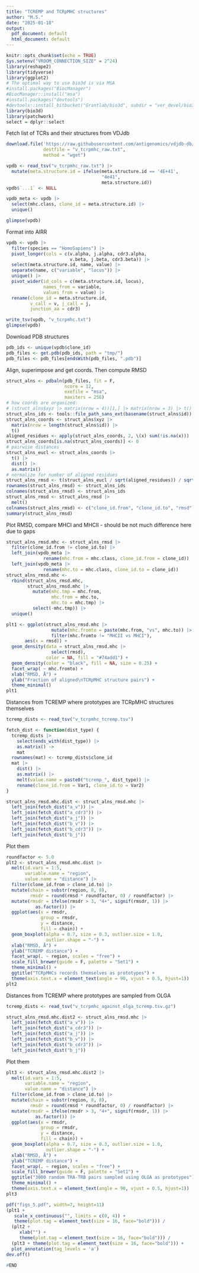 ```yaml
---
title: "TCREMP and TCRpMHC structures"
author: "M.S."
date: "2025-01-18"
output:
  pdf_document: default
  html_document: default
---
```


```r
knitr::opts_chunk$set(echo = TRUE)
Sys.setenv("VROOM_CONNECTION_SIZE" = 2^24)
library(reshape2)
library(tidyverse)
library(ggplot2)
# The optimal way to use bio3d is via MSA
#install.packages("BiocManager")
#BiocManager::install("msa")
#install.packages("devtools")
#devtools::install_bitbucket("Grantlab/bio3d", subdir = "ver_devel/bio3d/")
library(bio3d)
library(patchwork)
select = dplyr::select
```

Fetch list of TCRs and their structures from VDJdb

```r
download.file('https://raw.githubusercontent.com/antigenomics/vdjdb-db/refs/heads/master/chunks/PDB_Database.txt',
              destfile = "v_tcrpmhc_raw.txt",
              method = "wget")

vpdb <- read_tsv("v_tcrpmhc_raw.txt") |>
  mutate(meta.structure.id = ifelse(meta.structure.id == '4E+41',
                                    "4e41",
                                    meta.structure.id))
vpdb$`...1` <- NULL

vpdb_meta <- vpdb |>
  select(mhc.class, clone_id = meta.structure.id) |>
  unique()

glimpse(vpdb)
```

Format into AIRR

```r
vpdb <- vpdb |>
  filter(species == "HomoSapiens") |>
  pivot_longer(cols = c(v.alpha, j.alpha, cdr3.alpha,
                        v.beta, j.beta, cdr3.beta)) |>
  select(meta.structure.id, name, value) |>
  separate(name, c("variable", "locus")) |>
  unique() |>
  pivot_wider(id_cols = c(meta.structure.id, locus), 
              names_from = variable, 
              values_from = value) |>
  rename(clone_id = meta.structure.id, 
         v_call = v, j_call = j, 
         junction_aa = cdr3)

write_tsv(vpdb, "v_tcrpmhc.txt")
glimpse(vpdb)
```

Download PDB structures

```r
pdb_ids <- unique(vpdb$clone_id)
pdb_files <- get.pdb(pdb_ids, path = "tmp/")
pdb_files <- pdb_files[endsWith(pdb_files, ".pdb")]
```

Align, superimpose and get coords. Then compute RMSD

```r
struct_alns <- pdbaln(pdb_files, fit = F, 
                      ncore = 12, 
                      exefile = "msa",
                      maxiters = 256)
# how coords are organized:
# (struct_alns$xyz |> matrix(nrow = 4))[1,] |> matrix(nrow = 3) |> t()
struct_alns_ids <- tools::file_path_sans_ext(basename(struct_alns$id))
struct_alns_coords <- struct_alns$xyz |> 
  matrix(nrow = length(struct_alns$id)) |> 
  t()
aligned_residues <- apply(struct_alns_coords, 2, \(x) sum(!is.na(x)))
struct_alns_coords[is.na(struct_alns_coords)] <- 0
# pairwise distances
struct_alns_eucl <- struct_alns_coords |>
  t() |>
  dist() |> 
  as.matrix()
# normalize for number of aligned residues
struct_alns_rmsd <- t(struct_alns_eucl / sqrt(aligned_residues)) / sqrt(aligned_residues)
rownames(struct_alns_rmsd) <- struct_alns_ids
colnames(struct_alns_rmsd) <- struct_alns_ids
struct_alns_rmsd <- struct_alns_rmsd |>
  melt()
colnames(struct_alns_rmsd) <- c("clone_id.from", "clone_id.to", "rmsd")
summary(struct_alns_rmsd)
```

Plot RMSD, compare MHCI and MHCII - should be not much difference here 
due to gaps

```r
struct_alns_rmsd.mhc <- struct_alns_rmsd |>
  filter(clone_id.from != clone_id.to) |>
  left_join(vpdb_meta |> 
              rename(mhc.from = mhc.class, clone_id.from = clone_id)) |>
  left_join(vpdb_meta |>
              rename(mhc.to = mhc.class, clone_id.to = clone_id))
struct_alns_rmsd.mhc <-
  rbind(struct_alns_rmsd.mhc,
        struct_alns_rmsd.mhc |>
          mutate(mhc.tmp = mhc.from,
                 mhc.from = mhc.to,
                 mhc.to = mhc.tmp) |>
          select(-mhc.tmp)) |>
  unique()

plt1 <- ggplot(struct_alns_rmsd.mhc |>
                 mutate(mhc.fromto = paste(mhc.from, "vs", mhc.to)) |>
                 filter(mhc.fromto != "MHCII vs MHCI"),
       aes(x = rmsd)) +
  geom_density(data = struct_alns_rmsd.mhc |>
                 select(rmsd),
               color = NA, fill = "#74add1") +
  geom_density(color = "black", fill = NA, size = 0.25) +
  facet_wrap( ~ mhc.fromto) +
  xlab("RMSD, Å") + 
  ylab("Fraction of aligned\nTCRpMHC structure pairs") +
  theme_minimal()
plt1
```

Distances from TCREMP where prototypes are TCRpMHC structures themselves

```r
tcremp_dists <- read_tsv("v_tcrpmhc_tcremp.tsv")

fetch_dist <- function(dist_type) {
  tcremp_dists |>
    select(ends_with(dist_type)) |>
    as.matrix() ->
    mat
  rownames(mat) <- tcremp_dists$clone_id
  mat |>
    dist() |>
    as.matrix() |>
    melt(value.name = paste0("tcremp_", dist_type)) |>
    rename(clone_id.from = Var1, clone_id.to = Var2)
}

struct_alns_rmsd.mhc.dist <- struct_alns_rmsd.mhc |>
  left_join(fetch_dist("a_v")) |>
  left_join(fetch_dist("a_cdr3")) |>
  left_join(fetch_dist("a_j")) |>
  left_join(fetch_dist("b_v")) |>
  left_join(fetch_dist("b_cdr3")) |>
  left_join(fetch_dist("b_j"))
```

Plot them

```r
roundfactor <- 5.0
plt2 <- struct_alns_rmsd.mhc.dist |>
  melt(id.vars = 1:5,
       variable.name = "region",
       value.name = "distance") |>
  filter(clone_id.from > clone_id.to) |>
  mutate(chain = substr(region, 8, 8),
         rmsdr = round(rmsd * roundfactor, 0) / roundfactor) |>
  mutate(rmsdr = ifelse(rmsdr > 3, "4+", signif(rmsdr, 1)) |>
           as.factor()) |>
  ggplot(aes(x = rmsdr, 
             group = rmsdr, 
             y = distance,
             fill = chain)) +
  geom_boxplot(alpha = 0.7, size = 0.3, outlier.size = 1.0, 
               outlier.shape = "-") +
  xlab("RMSD, Å") + 
  ylab("TCREMP distance") +
  facet_wrap(. ~ region, scales = "free") +
  scale_fill_brewer(guide = F, palette = "Set1") +
  theme_minimal() +
  ggtitle("TCRpMHCs records themselves as prototypes") +
  theme(axis.text.x = element_text(angle = 90, vjust = 0.5, hjust=1))
plt2
```

Distances from TCREMP where prototypes are sampled from OLGA

```r
tcremp_dists <- read_tsv("v_tcrpmhc_against_olga_tcremp.tsv.gz")

struct_alns_rmsd.mhc.dist2 <- struct_alns_rmsd.mhc |>
  left_join(fetch_dist("a_v")) |>
  left_join(fetch_dist("a_cdr3")) |>
  left_join(fetch_dist("a_j")) |>
  left_join(fetch_dist("b_v")) |>
  left_join(fetch_dist("b_cdr3")) |>
  left_join(fetch_dist("b_j"))
```

Plot them

```r
plt3 <- struct_alns_rmsd.mhc.dist2 |>
  melt(id.vars = 1:5,
       variable.name = "region",
       value.name = "distance") |>
  filter(clone_id.from > clone_id.to) |>
  mutate(chain = substr(region, 8, 8),
         rmsdr = round(rmsd * roundfactor, 0) / roundfactor) |>
  mutate(rmsdr = ifelse(rmsdr > 3, "4+", signif(rmsdr, 1)) |>
           as.factor()) |>
  ggplot(aes(x = rmsdr, 
             group = rmsdr, 
             y = distance,
             fill = chain)) +
  geom_boxplot(alpha = 0.7, size = 0.3, outlier.size = 1.0, 
               outlier.shape = "-") +
  xlab("RMSD, Å") + 
  ylab("TCREMP distance") +
  facet_wrap(. ~ region, scales = "free") +
  scale_fill_brewer(guide = F, palette = "Set1") +
  ggtitle("3000 random TRA-TRB pairs sampled using OLGA as prototypes") +
  theme_minimal() +
  theme(axis.text.x = element_text(angle = 90, vjust = 0.5, hjust=1))
plt3
```

```r
pdf("figs_5.pdf", width=7, height=11)
(plt1 +
   scale_x_continuous("", limits = c(0, 4)) +
   theme(plot.tag = element_text(size = 16, face="bold"))) / 
  (plt2 + 
     xlab("") +
     theme(plot.tag = element_text(size = 16, face="bold"))) / 
  (plt3 + theme(plot.tag = element_text(size = 16, face="bold"))) +
  plot_annotation(tag_levels = 'a')
dev.off()
```

```r
#END
```